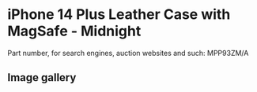 
# iPhone 14 Plus Leather Case with MagSafe - Midnight

Part number, for search engines, auction websites and such: MPP93ZM/A

## Image gallery

<div style={{ width: "768px" }}>
  <GalleryComponent
    images={[
      {
        original: "/everysource/MPP93.png",
        thumbnail: "/everypreview/MPP93.png",
      },
      {
        original: "/everysource/MPP93_AV1.png",
        thumbnail: "/everypreview/MPP93_AV1.png",
      },
      {
        original: "/everysource/MPP93_AV2.png",
        thumbnail: "/everypreview/MPP93_AV2.png",
      },
      {
        original: "/everysource/MPP93_AV3.png",
        thumbnail: "/everypreview/MPP93_AV3.png",
      },
      {
        original: "/everysource/MPP93_AV4.png",
        thumbnail: "/everypreview/MPP93_AV4.png",
      },
      {
        original: "/everysource/MPP93_AV5.png",
        thumbnail: "/everypreview/MPP93_AV5.png",
      }
    ]}
  />
</div>